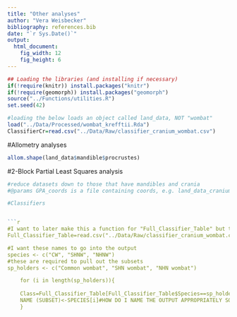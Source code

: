 ```yaml
---
title: "Other analyses"
author: "Vera Weisbecker"
bibliography: references.bib
date: "`r Sys.Date()`"
output:
  html_document:
    fig_width: 12
    fig_height: 6
---
```


```r
## Loading the libraries (and installing if necessary)
if(!require(knitr)) install.packages("knitr")
if(!require(geomorph)) install.packages("geomorph")
source("../Functions/utilities.R")
set.seed(42)

#loading the below loads an object called land_data, NOT "wombat"
load("../Data/Processed/wombat_krefftii.Rda")
ClassifierCr=read.csv("../Data/Raw/classifier_cranium_wombat.csv")
```

#Allometry analyses

```r

allom.shape(land_data$mandible$procrustes)

```
#2-Block Partial Least Squares analysis
```r


#reduce datasets down to those that have mandibles and crania
#@params GPA_coords is a file containing coords, e.g. land_data_cranium

#Classifiers


```r
#I want to later make this a function for "Full_Classifier_Table" but this was to help me figure out if the code works in principle
Full_Classifier_Table=read.csv("../Data/Raw/classifier_cranium_wombat.csv")

#I want these names to go into the output
species <- c("CW", "SHNW", "NHNW")
#these are required to pull out the subsets
sp_holders <- c("Common wombat", "SHN wombat", "NHN wombat")

    for (i in length(sp_holders)){
      
    Class=Full_Classifier_Table[Full_Classifier_Table$Species==sp_holders[i],]
    NAME (SUBSET)<-SPECIES[i]#HOW DO I NAME THE OUTPUT APPROPRIATELY SO i END UP WITH 3 SUBSETTED DATASETS?
    }

```
